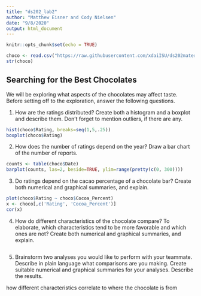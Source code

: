 ```yaml
---
title: "ds202_lab2"
author: "Matthew Eisner and Cody Nielsen"
date: "9/8/2020"
output: html_document
---
```


```r
knitr::opts_chunk$set(echo = TRUE)
```

```r
choco <- read.csv("https://raw.githubusercontent.com/xdaiISU/ds202materials/master/hwlabs/data/choco.csv") 
str(choco)
```

## Searching for the Best Chocolates

We will be exploring what aspects of the chocolates may affect taste. Before setting off to the exploration, answer the following questions.

1. How are the ratings distributed? Create both a histogram and a boxplot and describe them. Don’t forget to mention outliers, if there are any.

```r
hist(choco$Rating, breaks=seq(1,5,.25))
boxplot(choco$Rating)
```

2. How does the number of ratings depend on the year? Draw a bar chart of the number of reports.

```r
counts <- table(choco$Date)
barplot(counts, las=2, beside=TRUE, ylim=range(pretty(c(0, 300))))
```

3. Do ratings depend on the cacao percentage of a chocolate bar? Create both numerical and graphical summaries, and explain.

```r
plot(choco$Rating ~ choco$Cocoa_Percent)
x <- choco[,c('Rating', 'Cocoa_Percent')]
cor(x)
```

4. How do different characteristics of the chocolate compare? To elaborate, which characteristics tend to be more favorable and which ones are not? Create both numerical and graphical summaries, and explain.

```r

```

5. Brainstorm two analyses you would like to perform with your teammate. Describe in plain language what comparisons are you making. Create suitable numerical and graphical summaries for your analyses. Describe the results.

how different characteristics correlate to where the chocolate is from

